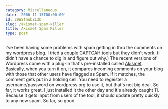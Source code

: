 ```yaml
---
category: Miscellaneous
date: '2006-11-15T00:00:00'
id: 20WSfmubZ13b
slug: /akismet-spam-killer
title: Akismet Spam Killer
type: post
---
```


I've been having some problems with spam getting in thru the
comments on my wordpress blog. I tried a couple
[CAPTCAH](http://en.wikipedia.org/wiki/Captcha) tools but they
didn't work. (I didn't have a chance to dig in and figure out why.)
The recent versions of Wordpress come with a plug-in that's
pre-installed called [Akismet](http://akismet.com/). Basically,
when you turn it on, it compares incoming comments on your blog
with those that other users have flagged as Spam. If it matches,
the comment gets put in a holding cell. You need to regeister a
username/password on wordpress.org to use it, but that's not big
deal. So far, it works great. I just installed it the other day and
it's already caught 11. Because it gets input from users of the
tool, it should update pretty quickly to any new spam. So far, so
good.